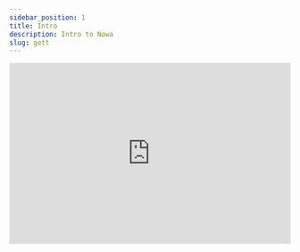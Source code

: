 ```yaml
---
sidebar_position: 1
title: Intro 
description: Intro to Nowa
slug: gett
---
```


<!--ARCADE EMBED START--><div style="position: relative; padding-bottom: calc(56.15079365079365% + 41px); height: 0; width: 100%;"><iframe src="https://demo.arcade.software/6uDlwaxIpdOOKKKuJqnU?embed&embed_mobile=tab&embed_desktop=inline&show_copy_link=true" title="Arcade Flow (Sun Feb 16 2025)" frameborder="0" loading="lazy" webkitallowfullscreen mozallowfullscreen allowfullscreen allow="clipboard-write" style="position: absolute; top: 0; left: 0; width: 100%; height: 100%; color-scheme: light;" ></iframe></div><!--ARCADE EMBED END-->
